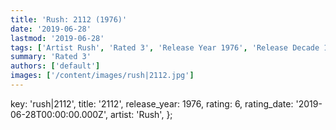 ```yaml
---
title: 'Rush: 2112 (1976)'
date: '2019-06-28'
lastmod: '2019-06-28'
tags: ['Artist Rush', 'Rated 3', 'Release Year 1976', 'Release Decade 1970']
summary: 'Rated 3'
authors: ['default']
images: ['/content/images/rush|2112.jpg']
---
```


  key: 'rush|2112',
  title: '2112',
  release_year: 1976,
  rating: 6,
  rating_date: '2019-06-28T00:00:00.000Z',
  artist: 'Rush',
};

<MusicRating data={data} />
